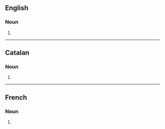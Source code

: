 ==English==

===Noun===
{{head|en|noun form}}

# {{plural of|en|suspension}}

----

==Catalan==

===Noun===
{{head|ca|noun form}}

# {{plural of|ca|suspensió}}

----

==French==

===Noun===
{{head|fr|noun form|g=f}}

# {{plural of|fr|suspension}}